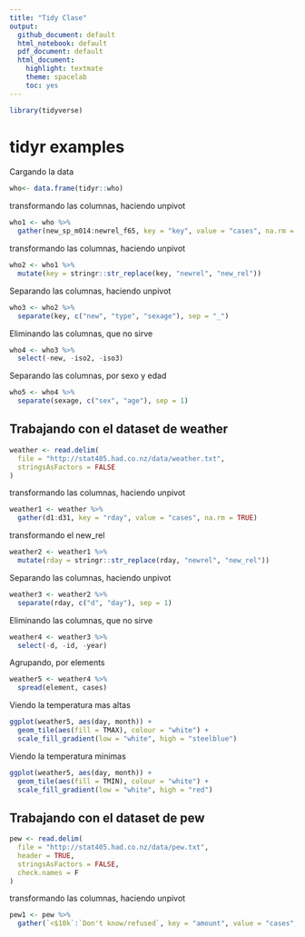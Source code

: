 ```yaml
---
title: "Tidy Clase"
output:
  github_document: default
  html_notebook: default
  pdf_document: default
  html_document:
    highlight: textmate
    theme: spacelab
    toc: yes
---
```

  

``` r
library(tidyverse)
```

# tidyr examples

Cargando la data
``` r
who<- data.frame(tidyr::who)
```


transformando las columnas, haciendo unpivot
```r
who1 <- who %>% 
  gather(new_sp_m014:newrel_f65, key = "key", value = "cases", na.rm = TRUE)
```


transformando las columnas, haciendo unpivot
```r
who2 <- who1 %>% 
  mutate(key = stringr::str_replace(key, "newrel", "new_rel"))
```

Separando las columnas, haciendo unpivot
```r
who3 <- who2 %>% 
  separate(key, c("new", "type", "sexage"), sep = "_")
```

Eliminando las columnas, que no sirve
```r
who4 <- who3 %>% 
  select(-new, -iso2, -iso3)
```

Separando las columnas, por sexo y edad 
```r
who5 <- who4 %>% 
  separate(sexage, c("sex", "age"), sep = 1)
```



## Trabajando con el dataset de weather
```r
weather <- read.delim(
  file = "http://stat405.had.co.nz/data/weather.txt",
  stringsAsFactors = FALSE
)
```

transformando las columnas, haciendo unpivot
```r
weather1 <- weather %>% 
  gather(d1:d31, key = "rday", value = "cases", na.rm = TRUE)
```

transformando el new_rel
```r
weather2 <- weather1 %>% 
  mutate(rday = stringr::str_replace(rday, "newrel", "new_rel"))
```

Separando las columnas, haciendo unpivot
```r
weather3 <- weather2 %>% 
  separate(rday, c("d", "day"), sep = 1) 
```

Eliminando las columnas, que no sirve
```r
weather4 <- weather3 %>% 
  select(-d, -id, -year)
```

Agrupando, por elements
```r
weather5 <- weather4 %>% 
  spread(element, cases)
```

Viendo la temperatura mas altas
```r
ggplot(weather5, aes(day, month)) + 
  geom_tile(aes(fill = TMAX), colour = "white") + 
  scale_fill_gradient(low = "white", high = "steelblue")

```

Viendo la temperatura minimas
```r
ggplot(weather5, aes(day, month)) + 
  geom_tile(aes(fill = TMIN), colour = "white") + 
  scale_fill_gradient(low = "white", high = "red")

```


## Trabajando con el dataset de pew
```r
pew <- read.delim(
  file = "http://stat405.had.co.nz/data/pew.txt",
  header = TRUE,
  stringsAsFactors = FALSE,
  check.names = F
)
```

transformando las columnas, haciendo unpivot
```r
pew1 <- pew %>% 
  gather(`<$10k`:`Don't know/refused`, key = "amount", value = "cases", na.rm = TRUE)
```
